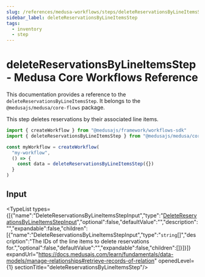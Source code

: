 ```yaml
---
slug: /references/medusa-workflows/steps/deleteReservationsByLineItemsStep
sidebar_label: deleteReservationsByLineItemsStep
tags:
  - inventory
  - step
---
```



# deleteReservationsByLineItemsStep - Medusa Core Workflows Reference

This documentation provides a reference to the `deleteReservationsByLineItemsStep`. It belongs to the `@medusajs/medusa/core-flows` package.

This step deletes reservations by their associated line items.

```ts title="src/workflows/my-workflow.ts"
import { createWorkflow } from "@medusajs/framework/workflows-sdk"
import { deleteReservationsByLineItemsStep } from "@medusajs/medusa/core-flows"

const myWorkflow = createWorkflow(
  "my-workflow",
  () => {
    const data = deleteReservationsByLineItemsStep({})
  }
)
```
  

## Input

<TypeList types={[{"name":"DeleteReservationsByLineItemsStepInput","type":"[DeleteReservationsByLineItemsStepInput](../../../../types/core_flows.DeleteReservationsByLineItemsStepInput/page.mdx)","optional":false,"defaultValue":"","description":"","expandable":false,"children":[{"name":"DeleteReservationsByLineItemsStepInput","type":"`string`[]","description":"The IDs of the line items to delete reservations for.","optional":false,"defaultValue":"","expandable":false,"children":[]}]}]} expandUrl="https://docs.medusajs.com/learn/fundamentals/data-models/manage-relationships#retrieve-records-of-relation" openedLevel={1} sectionTitle="deleteReservationsByLineItemsStep"/>
